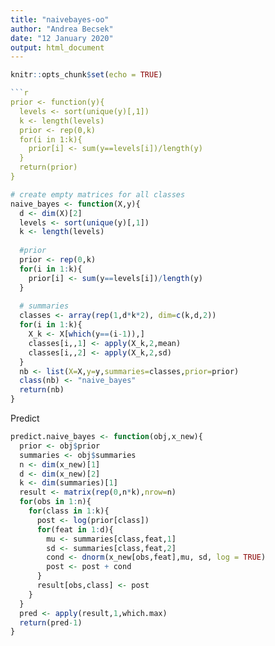 ```yaml
---
title: "naivebayes-oo"
author: "Andrea Becsek"
date: "12 January 2020"
output: html_document
---
```


```r
knitr::opts_chunk$set(echo = TRUE)
```

```r
```r
prior <- function(y){
  levels <- sort(unique(y)[,1])
  k <- length(levels)
  prior <- rep(0,k)
  for(i in 1:k){
    prior[i] <- sum(y==levels[i])/length(y)
  }
  return(prior)
}
```

```r
# create empty matrices for all classes
naive_bayes <- function(X,y){
  d <- dim(X)[2]
  levels <- sort(unique(y)[,1])
  k <- length(levels)
  
  #prior
  prior <- rep(0,k)
  for(i in 1:k){
    prior[i] <- sum(y==levels[i])/length(y)
  }
  
  # summaries
  classes <- array(rep(1,d*k*2), dim=c(k,d,2))
  for(i in 1:k){
    X_k <- X[which(y==(i-1)),]
    classes[i,,1] <- apply(X_k,2,mean)
    classes[i,,2] <- apply(X_k,2,sd)
  }
  nb <- list(X=X,y=y,summaries=classes,prior=prior)
  class(nb) <- "naive_bayes"
  return(nb)
}
```

Predict
```r
predict.naive_bayes <- function(obj,x_new){
  prior <- obj$prior
  summaries <- obj$summaries
  n <- dim(x_new)[1]
  d <- dim(x_new)[2]
  k <- dim(summaries)[1]
  result <- matrix(rep(0,n*k),nrow=n)
  for(obs in 1:n){
    for(class in 1:k){
      post <- log(prior[class])
      for(feat in 1:d){
        mu <- summaries[class,feat,1]
        sd <- summaries[class,feat,2]
        cond <- dnorm(x_new[obs,feat],mu, sd, log = TRUE)
        post <- post + cond
      }
      result[obs,class] <- post
    }
  }
  pred <- apply(result,1,which.max)
  return(pred-1)
}  
```


